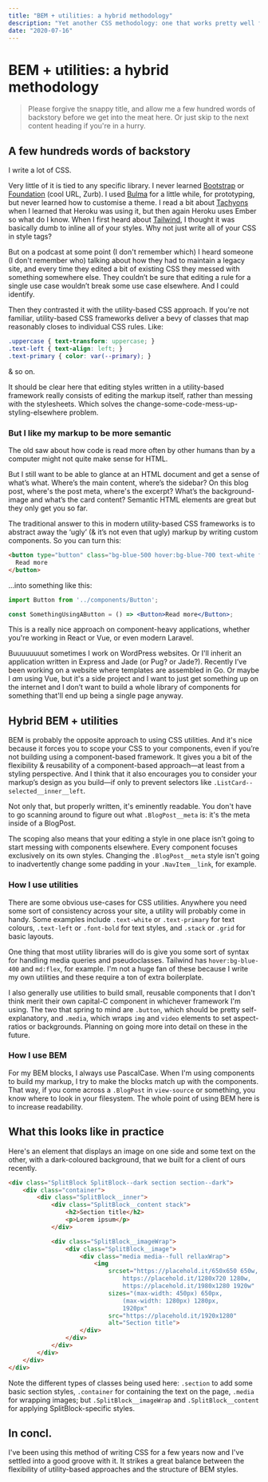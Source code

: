 ```yaml
---
title: "BEM + utilities: a hybrid methodology"
description: "Yet another CSS methodology: one that works pretty well for me."
date: "2020-07-16"
---
```


# BEM + utilities: a hybrid methodology

> Please forgive the snappy title, and allow me a few hundred words of backstory before we get into the meat here. Or just skip to the next content heading if you're in a hurry.

## A few hundreds words of backstory
I write a lot of CSS.

Very little of it is tied to any specific library. I never learned [Bootstrap](https://getbootstrap.com/) or [Foundation](https://get.foundation/) (cool URL, Zurb). I used [Bulma](https://bulma.io/) for a little while, for prototyping, but never learned how to customise a theme. I read a bit about [Tachyons](http://tachyons.io/) when I learned that Heroku was using it, but then again Heroku uses Ember so what do I know. When I first heard about [Tailwind](https://tailwindcss.com/), I thought it was basically dumb to inline all of your styles. Why not just write all of your CSS in style tags?

But on a podcast at some point (I don't remember which) I heard someone (I don't remember who) talking about how they had to maintain a legacy site, and every time they edited a bit of existing CSS they messed with something somewhere else. They couldn’t be sure that editing a rule for a single use case wouldn’t break some use case elsewhere. And I could identify.

Then they contrasted it with the utility-based CSS approach. If you're not familiar, utility-based CSS frameworks deliver a bevy of classes that map reasonably closes to individual CSS rules. Like:

```css
.uppercase { text-transform: uppercase; }
.text-left { text-align: left; }
.text-primary { color: var(--primary); }
```

& so on.

It should be clear here that editing styles written in a utility-based framework really consists of editing the markup itself, rather than messing with the stylesheets. Which solves the change-some-code-mess-up-styling-elsewhere problem.

### But I like my markup to be more semantic
The old saw about how code is read more often by other humans than by a computer might not quite make sense for HTML.

But I still want to be able to glance at an HTML document and get a sense of what’s what. Where’s the main content, where’s the sidebar? On this blog post, where's the post meta, where's the excerpt? What’s the background-image and what’s the card content? Semantic HTML elements are great but they only get you so far.

The traditional answer to this in modern utility-based CSS frameworks is to abstract away the ‘ugly’ (& it’s not even that ugly) markup by writing custom components. So you can turn this:

```html
<button type="button" class="bg-blue-500 hover:bg-blue-700 text-white font-bold py-2 px-4 border border-blue-700 rounded">
  Read more
</button>
```

...into something like this:

```jsx
import Button from '../components/Button';

const SomethingUsingAButton = () => <Button>Read more</Button>;
```

This is a really nice approach on component-heavy applications, whether you're working in React or Vue, or even modern Laravel. 

Buuuuuuuut sometimes I work on WordPress websites. Or I'll inherit an application written in Express and Jade (or Pug? or Jade?). Recently I’ve been working on a website where templates are assembled in Go. Or maybe I _am_ using Vue, but it's a side project and I want to just get something up on the internet and I don’t want to build a whole library of components for something that'll end up being a single page anyway.

## Hybrid BEM + utilities
BEM is probably the opposite approach to using CSS utilities. And it's nice because it forces you to scope your CSS to your components, even if you’re not building using a component-based framework. It gives you a bit of the flexibility & reusability of a component-based approach—at least from a styling perspective. And I think that it also encourages you to consider your markup’s design as you build—if only to prevent selectors like `.ListCard--selected__inner__left`.

Not only that, but properly written, it's eminently readable. You don't have to go scanning around to figure out what `.BlogPost__meta` is: it's the meta inside of a BlogPost.

The scoping also means that your editing a style in one place isn’t going to start messing with components elsewhere. Every component focuses exclusively on its own styles. Changing the `.BlogPost__meta` style isn't going to inadvertently change some padding in your `.NavItem__link`, for example.

### How I use utilities
There are some obvious use-cases for CSS utilities. Anywhere you need some sort of consistency across your site, a utility will probably come in handy. Some examples include `.text-white` or `.text-primary` for text colours, `.text-left` or `.font-bold` for text styles, and `.stack` or `.grid` for basic layouts.

One thing that most utility libraries will do is give you some sort of syntax for handling media queries and pseudoclasses. Tailwind has `hover:bg-blue-400` and `md:flex`, for example. I'm not a huge fan of these because I write my own utilities and these require a ton of extra boilerplate.

I also generally use utilities to build small, reusable components that I don't think merit their own capital-C component in whichever framework I'm using. The two that spring to mind are `.button`, which should be pretty self-explanatory, and `.media`, which wraps `img` and `video` elements to set aspect-ratios or backgrounds. Planning on going more into detail on these in the future.

### How I use BEM
For my BEM blocks, I always use PascalCase. When I'm using components to build my markup, I try to make the blocks match up with the components. That way, if you come across a `.BlogPost` in `view-source` or something, you know where to look in your filesystem. The whole point of using BEM here is to increase readability.

## What this looks like in practice
Here's an element that displays an image on one side and some text on the other, with a dark-coloured background, that we built for a client of ours recently.

```html
<div class="SplitBlock SplitBlock--dark section section--dark">
    <div class="container">
        <div class="SplitBlock__inner">
            <div class="SplitBlock__content stack">
                <h2>Section title</h2>
                <p>Lorem ipsum</p>
            </div>

            <div class="SplitBlock__imageWrap">
                <div class="SplitBlock__image">
                    <div class="media media--full rellaxWrap">
                        <img
                            srcset="https://placehold.it/650x650 650w,
                                https://placehold.it/1280x720 1280w,
                                https://placehold.it/1980x1280 1920w"
                            sizes="(max-width: 450px) 650px,
                                (max-width: 1280px) 1280px,
                                1920px"
                            src="https://placehold.it/1920x1280"
                            alt="Section title">
                    </div>
                </div>
            </div>
        </div>
    </div>
</div>
```

Note the different types of classes being used here: `.section` to add some basic section styles, `.container` for containing the text on the page, `.media` for wrapping images; but `.SplitBlock__imageWrap` and `.SplitBlock__content` for applying SplitBlock-specific styles.

## In concl.
I've been using this method of writing CSS for a few years now and I've settled into a good groove with it. It strikes a great balance between the flexibility of utility-based approaches and the structure of BEM styles.

